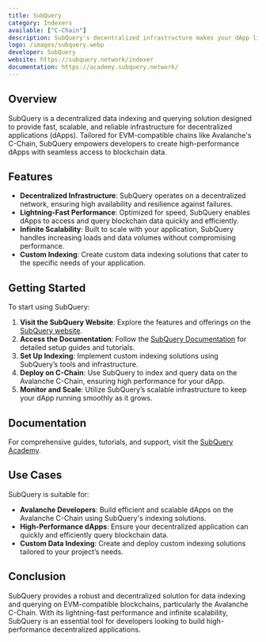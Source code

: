 ```yaml
---
title: SubQuery
category: Indexers
available: ["C-Chain"]
description: SubQuery's decentralized infrastructure makes your dApp lightning quick, infinitely scalable, and absolutely unstoppable.
logo: /images/subquery.webp
developer: SubQuery
website: https://subquery.network/indexer
documentation: https://academy.subquery.network/
---
```


## Overview

SubQuery is a decentralized data indexing and querying solution designed to provide fast, scalable, and reliable infrastructure for decentralized applications (dApps). Tailored for EVM-compatible chains like Avalanche's C-Chain, SubQuery empowers developers to create high-performance dApps with seamless access to blockchain data.

## Features

- **Decentralized Infrastructure**: SubQuery operates on a decentralized network, ensuring high availability and resilience against failures.
- **Lightning-Fast Performance**: Optimized for speed, SubQuery enables dApps to access and query blockchain data quickly and efficiently.
- **Infinite Scalability**: Built to scale with your application, SubQuery handles increasing loads and data volumes without compromising performance.
- **Custom Indexing**: Create custom data indexing solutions that cater to the specific needs of your application.

## Getting Started

To start using SubQuery:

1. **Visit the SubQuery Website**: Explore the features and offerings on the [SubQuery website](https://subquery.network/indexer).
2. **Access the Documentation**: Follow the [SubQuery Documentation](https://academy.subquery.network/) for detailed setup guides and tutorials.
3. **Set Up Indexing**: Implement custom indexing solutions using SubQuery’s tools and infrastructure.
4. **Deploy on C-Chain**: Use SubQuery to index and query data on the Avalanche C-Chain, ensuring high performance for your dApp.
5. **Monitor and Scale**: Utilize SubQuery’s scalable infrastructure to keep your dApp running smoothly as it grows.

## Documentation

For comprehensive guides, tutorials, and support, visit the [SubQuery Academy](https://academy.subquery.network/).

## Use Cases

SubQuery is suitable for:

- **Avalanche Developers**: Build efficient and scalable dApps on the Avalanche C-Chain using SubQuery's indexing solutions.
- **High-Performance dApps**: Ensure your decentralized application can quickly and efficiently query blockchain data.
- **Custom Data Indexing**: Create and deploy custom indexing solutions tailored to your project’s needs.

## Conclusion

SubQuery provides a robust and decentralized solution for data indexing and querying on EVM-compatible blockchains, particularly the Avalanche C-Chain. With its lightning-fast performance and infinite scalability, SubQuery is an essential tool for developers looking to build high-performance decentralized applications.

